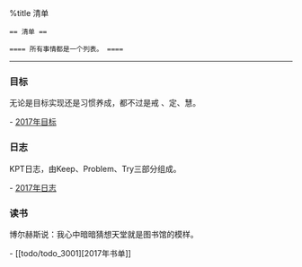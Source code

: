 
%title 清单

 == 清单 ==

 ==== 所有事情都是一个列表。 ====

----

=== 目标 ===

无论是目标实现还是习惯养成，都不过是戒 、定、慧。

- [[todo/todo_1001|2017年目标]]

=== 日志 ===

KPT日志，由Keep、Problem、Try三部分组成。

- [[todo/todo_2001|2017年日志]]	

=== 读书 ===

博尔赫斯说：我心中暗暗猜想天堂就是图书馆的模样。

- [[todo/todo_3001][2017年书单]]
